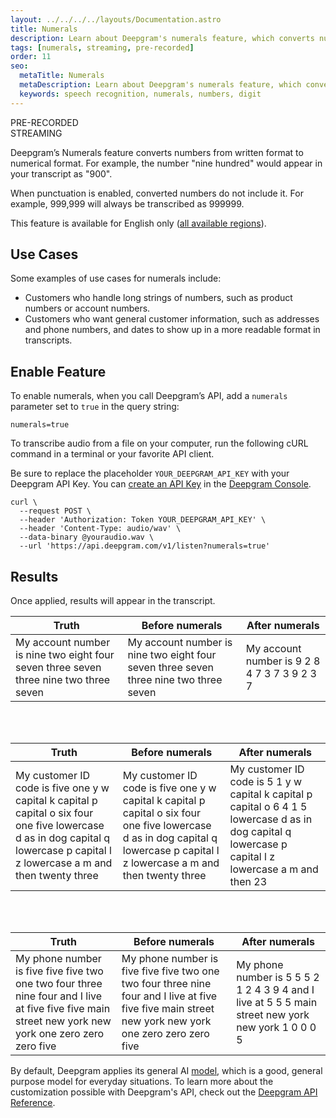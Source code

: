 ---
layout: ../../../../layouts/Documentation.astro
title: Numerals
description: Learn about Deepgram's numerals feature, which converts numbers from written format to numerical format.
tags: [numerals, streaming, pre-recorded]
order: 11
seo:
  metaTitle: Numerals
  metaDescription: Learn about Deepgram's numerals feature, which converts numbers from written format to numerical format.
  keywords: speech recognition, numerals, numbers, digit
---

<div class="badge">PRE-RECORDED</div>
<div class="badge">STREAMING</div>

Deepgram’s Numerals feature converts numbers from written format to numerical format. For example, the number "nine hundred" would appear in your transcript as "900".

<Alert type="info">

When punctuation is enabled, converted numbers do not include it. For example, 999,999 will always be transcribed as 999999.

</Alert>

<Alert type="warning">

This feature is available for English only ([all available regions](/documentation/features/language/#enable-feature)).

</Alert>

## Use Cases

Some examples of use cases for numerals include:

- Customers who handle long strings of numbers, such as product numbers or account numbers.
- Customers who want general customer information, such as addresses and phone numbers, and dates to show up in a more readable format in transcripts.

## Enable Feature

To enable numerals, when you call Deepgram’s API, add a `numerals` parameter set to `true` in the query string:

`numerals=true`

To transcribe audio from a file on your computer, run the following cURL command in a terminal or your favorite API client.

<Alert type="info">

Be sure to replace the placeholder `YOUR_DEEPGRAM_API_KEY` with your Deepgram API Key. You can [create an API Key](/documentation/getting-started/authentication/#create-an-api-key) in the [Deepgram Console](https://console.deepgram.com).

</Alert>

<CodeGroup title="curl">

<CodeBlock label="curl" active>

```curl
curl \
  --request POST \
  --header 'Authorization: Token YOUR_DEEPGRAM_API_KEY' \
  --header 'Content-Type: audio/wav' \
  --data-binary @youraudio.wav \
  --url 'https://api.deepgram.com/v1/listen?numerals=true'
```

</CodeBlock>

</CodeGroup>

## Results

Once applied, results will appear in the transcript.

| Truth                                                                                 | Before numerals                                                                       | After numerals                               |
| ------------------------------------------------------------------------------------- | ------------------------------------------------------------------------------------- | -------------------------------------------- |
| My account number is nine two eight four seven three seven three nine two three seven | My account number is nine two eight four seven three seven three nine two three seven | My account number is 9 2 8 4 7 3 7 3 9 2 3 7 |

<br />
<br />

| Truth                                                                                                                                                                           | Before numerals                                                                                                                                                                 | After numerals                                                                                                                                         |
| ------------------------------------------------------------------------------------------------------------------------------------------------------------------------------- | ------------------------------------------------------------------------------------------------------------------------------------------------------------------------------- | ------------------------------------------------------------------------------------------------------------------------------------------------------ |
| My customer ID code is five one y w capital k capital p capital o six four one five lowercase d as in dog capital q lowercase p capital l z lowercase a m and then twenty three | My customer ID code is five one y w capital k capital p capital o six four one five lowercase d as in dog capital q lowercase p capital l z lowercase a m and then twenty three | My customer ID code is 5 1 y w capital k capital p capital o 6 4 1 5 lowercase d as in dog capital q lowercase p capital l z lowercase a m and then 23 |

<br />
<br />

| Truth                                                                                                                                                 | Before numerals                                                                                                                                       | After numerals                                                                                     |
| ----------------------------------------------------------------------------------------------------------------------------------------------------- | ----------------------------------------------------------------------------------------------------------------------------------------------------- | -------------------------------------------------------------------------------------------------- |
| My phone number is five five five two one two four three nine four and I live at five five five main street new york new york one zero zero zero five | My phone number is five five five two one two four three nine four and I live at five five five main street new york new york one zero zero zero five | My phone number is 5 5 5 2 1 2 4 3 9 4 and I live at 5 5 5 main street new york new york 1 0 0 0 5 |

<Alert type="info">

By default, Deepgram applies its general AI [model](/api-reference/#model-pr), which is a good, general purpose model for everyday situations. To learn more about the customization possible with Deepgram's API, check out the [Deepgram API Reference](/api-reference/).

</Alert>
